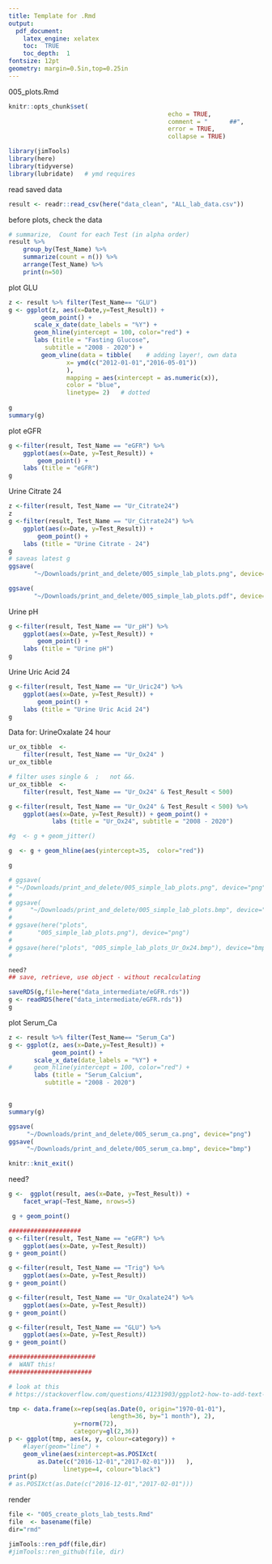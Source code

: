 ```yaml
---
title: Template for .Rmd
output: 
  pdf_document:
    latex_engine: xelatex
    toc:  TRUE
    toc_depth:  1
fontsize: 12pt
geometry: margin=0.5in,top=0.25in
---
```


<!-- Need X11
-->

005_plots.Rmd

```r
knitr::opts_chunk$set(
											echo = TRUE,  
											comment = "      ##",  
											error = TRUE, 
											collapse = TRUE)
```

```r
library(jimTools)
library(here)
library(tidyverse)
library(lubridate)   # ymd requires
```
<!-- RENDER?   SEE BOTTOM -->

read saved data
```r
result <- readr::read_csv(here("data_clean", "ALL_lab_data.csv"))
```

before plots, check the data
```r
# summarize,  Count for each Test (in alpha order)
result %>% 
	group_by(Test_Name) %>% 
	summarize(count = n()) %>% 
	arrange(Test_Name) %>% 
	print(n=50)
```
plot GLU
```r
z <- result %>% filter(Test_Name== "GLU")
g <- ggplot(z, aes(x=Date,y=Test_Result)) +
	     geom_point() +
       scale_x_date(date_labels = "%Y") +
       geom_hline(yintercept = 100, color="red") +
       labs (title = "Fasting Glucose",
          subtitle = "2008 - 2020") +
	     geom_vline(data = tibble(    # adding layer!, own data
				x= ymd(c("2012-01-01","2016-05-01"))
				),
				mapping = aes(xintercept = as.numeric(x)),
				color = "blue",
				linetype= 2)   # dotted
            
g
summary(g)

```


plot eGFR
```r
g <-filter(result, Test_Name == "eGFR") %>% 
    ggplot(aes(x=Date, y=Test_Result)) +
		geom_point() +
    labs (title = "eGFR")
g
```

Urine Citrate 24
```r
z <-filter(result, Test_Name == "Ur_Citrate24") 
z
g <-filter(result, Test_Name == "Ur_Citrate24") %>% 
    ggplot(aes(x=Date, y=Test_Result)) +
		geom_point() +
    labs (title = "Urine Citrate - 24")
g
# saveas latest g 
ggsave(
       "~/Downloads/print_and_delete/005_simple_lab_plots.png", device="png")

ggsave(
       "~/Downloads/print_and_delete/005_simple_lab_plots.pdf", device="pdf")

```
Urine pH
```r
g <-filter(result, Test_Name == "Ur_pH") %>% 
    ggplot(aes(x=Date, y=Test_Result)) +
		geom_point() +
    labs (title = "Urine pH")
g
```
Urine Uric Acid 24 
```r
g <-filter(result, Test_Name == "Ur_Uric24") %>% 
    ggplot(aes(x=Date, y=Test_Result)) +
		geom_point() +
    labs (title = "Urine Uric Acid 24")
g
```
\newpage


Data for:   UrineOxalate 24 hour 
```r
ur_ox_tibble  <- 
	filter(result, Test_Name == "Ur_Ox24" )
ur_ox_tibble
```
\newpage


```r
# filter uses single &  ;   not &&. 
ur_ox_tibble  <- 
	filter(result, Test_Name == "Ur_Ox24" & Test_Result < 500)

g <-filter(result, Test_Name == "Ur_Ox24" & Test_Result < 500) %>% 
    ggplot(aes(x=Date, y=Test_Result)) + geom_point() +
    		labs (title = "Ur_Ox24", subtitle = "2008 - 2020") 

#g  <- g + geom_jitter()

g  <- g + geom_hline(aes(yintercept=35,  color="red"))

g 

# ggsave(
# "~/Downloads/print_and_delete/005_simple_lab_plots.png", device="png")
# 
# ggsave(
#     "~/Downloads/print_and_delete/005_simple_lab_plots.bmp", device="bmp")
# 
# ggsave(here("plots", 
#       "005_simple_lab_plots.png"), device="png")
# 
# ggsave(here("plots", "005_simple_lab_plots_Ur_Ox24.bmp"), device="bmp")
# 
```

```r
need?
## save, retrieve, use object - without recalculating

saveRDS(g,file=here("data_intermediate/eGFR.rds"))
g <- readRDS(here("data_intermediate/eGFR.rds"))
g
```

plot Serum_Ca
```r
z <- result %>% filter(Test_Name== "Serum_Ca")
g <- ggplot(z, aes(x=Date,y=Test_Result)) +
			geom_point() +
       scale_x_date(date_labels = "%Y") +
#      geom_hline(yintercept = 100, color="red") +
       labs (title = "Serum_Calcium",
          subtitle = "2008 - 2020") 


g
summary(g)

ggsave(
     "~/Downloads/print_and_delete/005_serum_ca.png", device="png")
ggsave(
     "~/Downloads/print_and_delete/005_serum_ca.bmp", device="bmp")
```

```r
knitr::knit_exit()
```

need?
```r

g <-  ggplot(result, aes(x=Date, y=Test_Result)) +
    facet_wrap(~Test_Name, nrows=5)

 g + geom_point()

####################
g <-filter(result, Test_Name == "eGFR") %>% 
    ggplot(aes(x=Date, y=Test_Result))
g + geom_point()

g <-filter(result, Test_Name == "Trig") %>% 
    ggplot(aes(x=Date, y=Test_Result))
g + geom_point()

g <-filter(result, Test_Name == "Ur_Oxalate24") %>% 
    ggplot(aes(x=Date, y=Test_Result))
g + geom_point()

g <-filter(result, Test_Name == "GLU") %>% 
    ggplot(aes(x=Date, y=Test_Result))
g + geom_point()

########################
#  WANT this!
#######################

# look at this
# https://stackoverflow.com/questions/41231903/ggplot2-how-to-add-text-to-multiple-vertical-lines-geom-vlines-on-a-time-x-ax?noredirect=1&lq=1

tmp <- data.frame(x=rep(seq(as.Date(0, origin="1970-01-01"),
							length=36, by="1 month"), 2),
				  y=rnorm(72),
				  category=gl(2,36))
p <- ggplot(tmp, aes(x, y, colour=category)) +
	#layer(geom="line") +
	geom_vline(aes(xintercept=as.POSIXct(
		as.Date(c("2016-12-01","2017-02-01")))   ),
			   linetype=4, colour="black")
print(p)
# as.POSIXct(as.Date(c("2016-12-01","2017-02-01")))
```

render
```r
file <- "005_create_plots_lab_tests.Rmd"
file  <- basename(file)
dir="rmd"

jimTools::ren_pdf(file,dir)
#jimTools::ren_github(file, dir)
```
